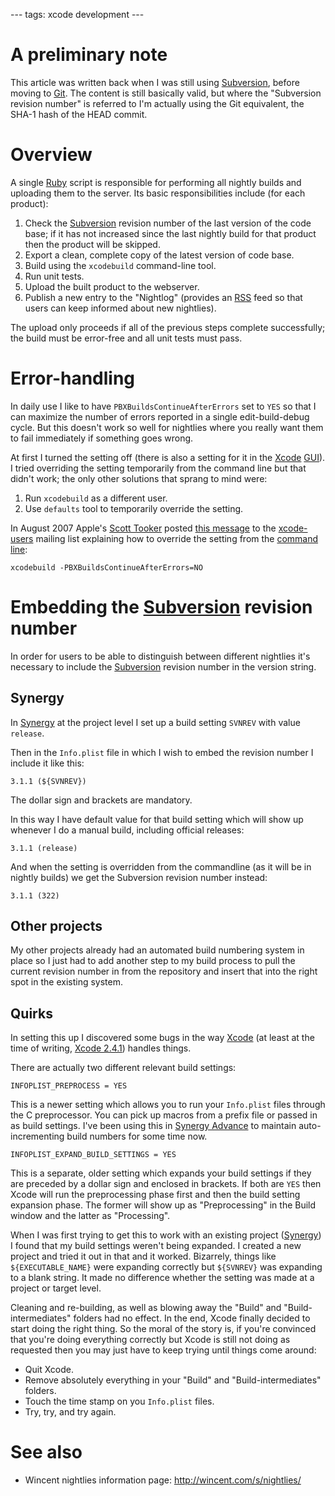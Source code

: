 ---
tags: xcode development
---
= A preliminary note =

This article was written back when I was still using [[Subversion]], before moving to [[Git]]. The content is still basically valid, but where the "Subversion revision number" is referred to I'm actually using the Git equivalent, the SHA-1 hash of the HEAD commit.

= Overview =

A single [[Ruby]] script is responsible for performing all nightly builds and uploading them to the server. Its basic responsibilities include (for each product):

# Check the [[Subversion]] revision number of the last version of the code base; if it has not increased since the last nightly build for that product then the product will be skipped.
# Export a clean, complete copy of the latest version of code base.
# Build using the <tt>xcodebuild</tt> command-line tool.
# Run unit tests.
# Upload the built product to the webserver.
# Publish a new entry to the "Nightlog" (provides an [[RSS]] feed so that users can keep informed about new nightlies).

The upload only proceeds if all of the previous steps complete successfully; the build must be error-free and all unit tests must pass.

= Error-handling =

In daily use I like to have <tt>PBXBuildsContinueAfterErrors</tt> set to <tt>YES</tt> so that I can maximize the number of errors reported in a single edit-build-debug cycle. But this doesn't work so well for nightlies where you really want them to fail immediately if something goes wrong.

At first I turned the setting off (there is also a setting for it in the [[Xcode]] [[GUI]]). I tried overriding the setting temporarily from the command line but that didn't work; the only other solutions that sprang to mind were:

# Run <tt>xcodebuild</tt> as a different user.
# Use <tt>defaults</tt> tool to temporarily override the setting.

In August 2007 Apple's [[Scott Tooker]] posted [http://lists.apple.com/archives/Xcode-users/2007/Aug/msg00075.html this message] to the [[xcode-users]] mailing list explaining how to override the setting from the [[command line]]:

<pre>xcodebuild -PBXBuildsContinueAfterErrors=NO</pre>

= Embedding the [[Subversion]] revision number =

In order for users to be able to distinguish between different nightlies it's necessary to include the [[Subversion]] revision number in the version string.

== Synergy ==

In [[Synergy]] at the project level I set up a build setting <tt>SVNREV</tt> with value <tt>release</tt>.

Then in the <tt>Info.plist</tt> file in which I wish to embed the revision number I include it like this:

<pre>3.1.1 (${SVNREV})</pre>

The dollar sign and brackets are mandatory.

In this way I have default value for that build setting which will show up whenever I do a manual build, including official releases:

<pre>3.1.1 (release)</pre>

And when the setting is overridden from the commandline (as it will be in nightly builds) we get the Subversion revision number instead:

<pre>3.1.1 (322)</pre>

== Other projects ==

My other projects already had an automated build numbering system in place so I just had to add another step to my build process to pull the current revision number in from the repository and insert that into the right spot in the existing system.

== Quirks ==

In setting this up I discovered some bugs in the way [[Xcode]] (at least at the time of writing, [[Xcode 2.4.1]]) handles things.

There are actually two different relevant build settings:

<pre>INFOPLIST_PREPROCESS = YES</pre>

This is a newer setting which allows you to run your <tt>Info.plist</tt> files through the C preprocessor. You can pick up macros from a prefix file or passed in as build settings. I've been using this in [[Synergy Advance]] to maintain auto-incrementing build numbers for some time now.

<pre>INFOPLIST_EXPAND_BUILD_SETTINGS = YES</pre>

This is a separate, older setting which expands your build settings if they are preceded by a dollar sign and enclosed in brackets. If both are <tt>YES</tt> then Xcode will run the preprocessing phase first and then the build setting expansion phase. The former will show up as "Preprocessing" in the Build window and the latter as "Processing".

When I was first trying to get this to work with an existing project ([[Synergy]]) I found that my build settings weren't being expanded. I created a new project and tried it out in that and it worked. Bizarrely, things like <tt>${EXECUTABLE_NAME}</tt> were expanding correctly but <tt>${SVNREV}</tt> was expanding to a blank string. It made no difference whether the setting was made at a project or target level.

Cleaning and re-building, as well as blowing away the "Build" and "Build-intermediates" folders had no effect. In the end, Xcode finally decided to start doing the right thing. So the moral of the story is, if you're convinced that you're doing everything correctly but Xcode is still not doing as requested then you may just have to keep trying until things come around:

* Quit Xcode.
* Remove absolutely everything in your "Build" and "Build-intermediates" folders.
* Touch the time stamp on you <tt>Info.plist</tt> files.
* Try, try, and try again.

= See also =

* Wincent nightlies information page: http://wincent.com/s/nightlies/
